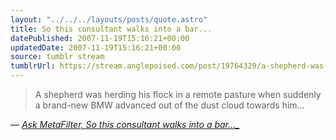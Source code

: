 ```yaml
---
layout: "../../../layouts/posts/quote.astro"
title: So this consultant walks into a bar...
datePublished: 2007-11-19T15:16:21+00:00
updatedDate: 2007-11-19T15:16:21+00:00
source: tumblr stream
tumblrUrl: https://stream.anglepoised.com/post/19764329/a-shepherd-was-herding-his-flock-in-a-remote
---
```


> A shepherd was herding his flock in a remote pasture when suddenly a brand-new BMW advanced out of the dust cloud towards him&hellip;

— <cite>[Ask MetaFilter, So this consultant walks into a bar&hellip;\_](https://ask.metafilter.com/76589/So-this-consultant-walks-into-a-bar#1137931)</cite>
